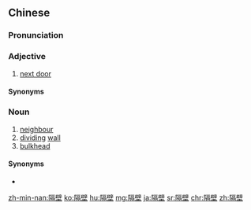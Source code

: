 ==Chinese==
{{zh-forms}}

===Pronunciation===
{{zh-pron
|m=gébì
|c=gaak3 bik1
|h=pfs=kak-piak
|mn=keh-piah
|ma=y
|cat=a,n
}}

===Adjective===
{{zh-adj}}

# [[next door]]

====Synonyms====
{{zh-dial}}

===Noun===
{{zh-noun}}

# [[neighbour]]
# [[dividing]] [[wall]]
# [[bulkhead]] {{gloss|of a ship or aircraft}}

====Synonyms====
* {{sense|neighbour}}
{{zh-dial|鄰居}}

{{zh-cat|Elementary}}

[[zh-min-nan:隔壁]]
[[ko:隔壁]]
[[hu:隔壁]]
[[mg:隔壁]]
[[ja:隔壁]]
[[sr:隔壁]]
[[chr:隔壁]]
[[zh:隔壁]]